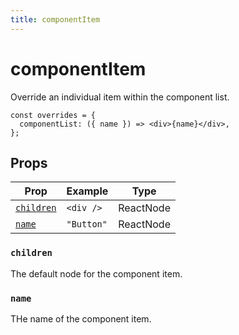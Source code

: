 ```yaml
---
title: componentItem
---
```


# componentItem

Override an individual item within the component list.

```tsx copy
const overrides = {
  componentList: ({ name }) => <div>{name}</div>,
};
```

## Props

| Prop                    | Example    | Type      |
| ----------------------- | ---------- | --------- |
| [`children`](#children) | `<div />`  | ReactNode |
| [`name`](#name)         | `"Button"` | ReactNode |

### `children`

The default node for the component item.

### `name`

THe name of the component item.

